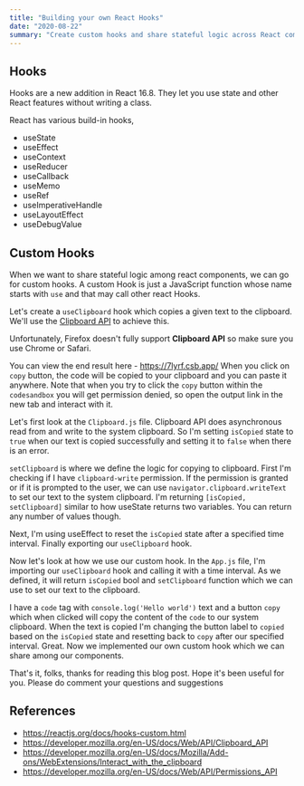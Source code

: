```yaml
---
title: "Building your own React Hooks"
date: "2020-08-22"
summary: "Create custom hooks and share stateful logic across React components"
---
```


## Hooks

Hooks are a new addition in React 16.8. They let you use state and other React features without writing a class.

React has various build-in hooks,

- useState
- useEffect
- useContext
- useReducer
- useCallback
- useMemo
- useRef
- useImperativeHandle
- useLayoutEffect
- useDebugValue

## Custom Hooks

When we want to share stateful logic among react components, we can go for custom hooks. A custom Hook is just a JavaScript function whose name starts with `use` and that may call other react Hooks.

Let's create a `useClipboard` hook which copies a given text to the clipboard. We'll use the [Clipboard API](https://developer.mozilla.org/en-US/docs/Web/API/Clipboard_API) to achieve this.

Unfortunately, Firefox doesn't fully support **Clipboard API** so make sure you use Chrome or Safari.

You can view the end result here - https://7lyrf.csb.app/
When you click on `copy` button, the code will be copied to your clipboard and you can paste it anywhere. Note that when you try to click the `copy` button within the `codesandbox` you will get permission denied, so open the output link in the new tab and interact with it.

Let's first look at the `Clipboard.js` file. Clipboard API does asynchronous read from and write to the system clipboard. So I'm setting `isCopied` state to `true` when our text is copied successfully and setting it to `false` when there is an error.

`setClipboard` is where we define the logic for copying to clipboard. First I'm checking if I have `clipboard-write` permission. If the permission is granted or if it is prompted to the user, we can use `navigator.clipboard.writeText` to set our text to the system clipboard. I'm returning `[isCopied, setClipboard]` similar to how useState returns two variables. You can return any number of values though.

Next, I'm using useEffect to reset the `isCopied` state after a specified time interval. Finally exporting our `useClipboard` hook.

Now let's look at how we use our custom hook. In the `App.js` file, I'm importing our `useClipboard` hook and calling it with a time interval. As we defined, it will return `isCopied` bool and `setClipboard` function which we can use to set our text to the clipboard.

I have a `code` tag with `console.log('Hello world')` text and a button `copy` which when clicked will copy the content of the `code` to our system clipboard. When the text is copied I'm changing the button label to `copied` based on the `isCopied` state and resetting back to `copy` after our specified interval.
Great. Now we implemented our own custom hook which we can share among our components.

That's it, folks, thanks for reading this blog post. Hope it's been useful for you. Please do comment your questions and suggestions

## References

- https://reactjs.org/docs/hooks-custom.html
- https://developer.mozilla.org/en-US/docs/Web/API/Clipboard_API
- https://developer.mozilla.org/en-US/docs/Mozilla/Add-ons/WebExtensions/Interact_with_the_clipboard
- https://developer.mozilla.org/en-US/docs/Web/API/Permissions_API
